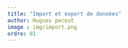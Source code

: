 ```yaml
---
title: "Import et export de données"
author: Hugues pecout
image : img/import.png
ordre: 01
---
```

